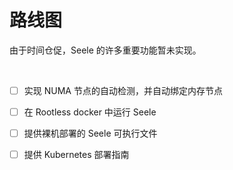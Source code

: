 # 路线图

由于时间仓促，Seele 的许多重要功能暂未实现。

<br />

- [ ] 实现 NUMA 节点的自动检测，并自动绑定内存节点

- [ ] 在 Rootless docker 中运行 Seele

- [ ] 提供裸机部署的 Seele 可执行文件

- [ ] 提供 Kubernetes 部署指南
